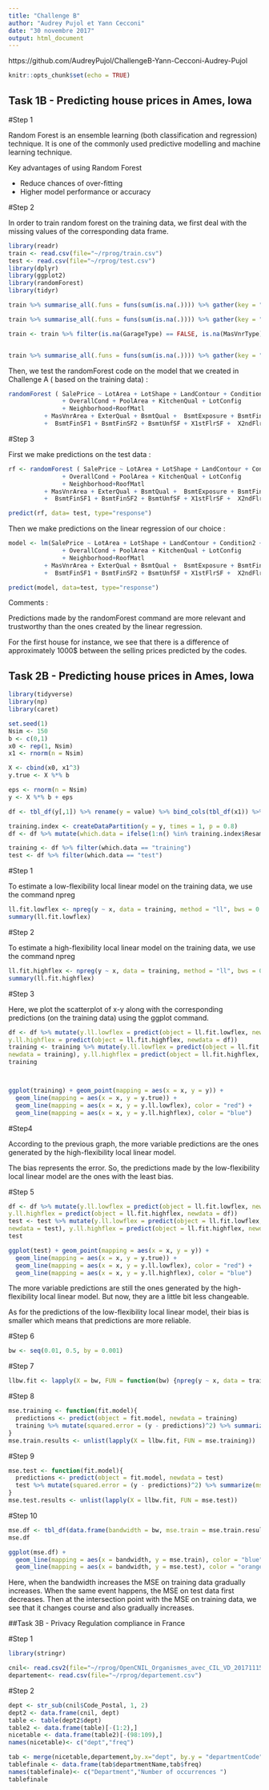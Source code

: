 ```yaml
---
title: "Challenge B"
author: "Audrey Pujol et Yann Cecconi"
date: "30 novembre 2017"
output: html_document
---
```


https://github.com/AudreyPujol/ChallengeB-Yann-Cecconi-Audrey-Pujol

```r
knitr::opts_chunk$set(echo = TRUE)
```


## Task 1B - Predicting house prices in Ames, Iowa


#Step 1

Random Forest is an ensemble learning  (both classification and regression) technique. It is one of the commonly used predictive modelling and machine learning technique.

Key advantages of using Random Forest

- Reduce chances of over-fitting
- Higher model performance or accuracy

#Step 2

In order to train random forest on the training data, we first deal with the missing values of the corresponding data frame.
```r
library(readr)
train <- read.csv(file="~/rprog/train.csv")
test <- read.csv(file="~/rprog/test.csv")
library(dplyr)
library(ggplot2)
library(randomForest)
library(tidyr)
```


```r
train %>% summarise_all(.funs = funs(sum(is.na(.)))) %>% gather(key = "feature", value = "missing.observations") %>% filter(missing.observations > 0)

train %>% summarise_all(.funs = funs(sum(is.na(.)))) %>% gather(key = "feature", value = "missing.observations") %>% filter(missing.observations > 0)

train <- train %>% filter(is.na(GarageType) == FALSE, is.na(MasVnrType) == FALSE, is.na(BsmtFinType2) == FALSE, is.na(BsmtExposure) == FALSE, is.na(Electrical) == FALSE)


train %>% summarise_all(.funs = funs(sum(is.na(.)))) %>% gather(key = "feature", value = "missing.observations") %>% filter(missing.observations > 0)

```

Then, we test the randomForest code on the model that we created in Challenge A ( based on the training data) :

```r

randomForest ( SalePrice ~ LotArea + LotShape + LandContour + Condition2 + OverallQual
               + OverallCond + PoolArea + KitchenQual + LotConfig 
               + Neighborhood+RoofMatl 
          + MasVnrArea + ExterQual + BsmtQual +  BsmtExposure + BsmtFinType1 
          +  BsmtFinSF1 + BsmtFinSF2 + BsmtUnfSF + X1stFlrSF +  X2ndFlrSF, data=train)

```


#Step 3

First we make predictions on the test data :

```r

rf <- randomForest ( SalePrice ~ LotArea + LotShape + LandContour + Condition2 + OverallQual
               + OverallCond + PoolArea + KitchenQual + LotConfig 
               + Neighborhood+RoofMatl 
          + MasVnrArea + ExterQual + BsmtQual +  BsmtExposure + BsmtFinType1 
          +  BsmtFinSF1 + BsmtFinSF2 + BsmtUnfSF + X1stFlrSF +  X2ndFlrSF, data=train)

predict(rf, data= test, type="response")

```

Then we make predictions on the linear regression of our choice :

```r
model <- lm(SalePrice ~ LotArea + LotShape + LandContour + Condition2 + OverallQual
               + OverallCond + PoolArea + KitchenQual + LotConfig 
               + Neighborhood+RoofMatl 
          + MasVnrArea + ExterQual + BsmtQual +  BsmtExposure + BsmtFinType1 
          +  BsmtFinSF1 + BsmtFinSF2 + BsmtUnfSF + X1stFlrSF +  X2ndFlrSF, data=train)

predict(model, data=test, type="response")


```

Comments :

Predictions made by the randomForest command are more relevant and trustworthy than the ones created by the linear regression.

For the first house for instance, we see that there is a difference of approximately 1000$ between the selling prices predicted by the codes.




## Task 2B - Predicting house prices in Ames, Iowa


```r
library(tidyverse)
library(np)
library(caret)
```

```r
set.seed(1)
Nsim <- 150
b <- c(0,1)
x0 <- rep(1, Nsim)
x1 <- rnorm(n = Nsim)

X <- cbind(x0, x1^3)
y.true <- X %*% b

eps <- rnorm(n = Nsim)
y <- X %*% b + eps

df <- tbl_df(y[,1]) %>% rename(y = value) %>% bind_cols(tbl_df(x1)) %>% rename(x = value) %>% bind_cols(tbl_df(y.true[,1])) %>% rename(y.true = value)

training.index <- createDataPartition(y = y, times = 1, p = 0.8)
df <- df %>% mutate(which.data = ifelse(1:n() %in% training.index$Resample1, "training", "test"))

training <- df %>% filter(which.data == "training")
test <- df %>% filter(which.data == "test")
```


#Step 1 

To estimate a low-flexibility local linear model on the training data, we use the command npreg

```r
ll.fit.lowflex <- npreg(y ~ x, data = training, method = "ll", bws = 0.5)
summary(ll.fit.lowflex)
```


#Step 2

To estimate a high-flexibility local linear model on the training data, we use the command npreg

```r
ll.fit.highflex <- npreg(y ~ x, data = training, method = "ll", bws = 0.01)
summary(ll.fit.highflex)
``` 

#Step 3

Here, we plot the scatterplot of x-y along with the corresponding predictions (on the training data) using the ggplot command.
```r
df <- df %>% mutate(y.ll.lowflex = predict(object = ll.fit.lowflex, newdata = df),
y.ll.highflex = predict(object = ll.fit.highflex, newdata = df))
training <- training %>% mutate(y.ll.lowflex = predict(object = ll.fit.lowflex,
newdata = training), y.ll.highflex = predict(object = ll.fit.highflex, newdata = training))
training



ggplot(training) + geom_point(mapping = aes(x = x, y = y)) + 
  geom_line(mapping = aes(x = x, y = y.true)) + 
  geom_line(mapping = aes(x = x, y = y.ll.lowflex), color = "red") + 
  geom_line(mapping = aes(x = x, y = y.ll.highflex), color = "blue")
```


#Step4

According to the previous graph, the more variable predictions are the ones generated by the high-flexibility local linear model.

The bias represents the error. So, the predictions made by the low-flexibility local linear model are the ones with the least bias.




#Step 5
```r
df <- df %>% mutate(y.ll.lowflex = predict(object = ll.fit.lowflex, newdata = df),
y.ll.highflex = predict(object = ll.fit.highflex, newdata = df))
test <- test %>% mutate(y.ll.lowflex = predict(object = ll.fit.lowflex,
newdata = test), y.ll.highflex = predict(object = ll.fit.highflex, newdata = test))
test

ggplot(test) + geom_point(mapping = aes(x = x, y = y)) + 
  geom_line(mapping = aes(x = x, y = y.true)) + 
  geom_line(mapping = aes(x = x, y = y.ll.lowflex), color = "red") + 
  geom_line(mapping = aes(x = x, y = y.ll.highflex), color = "blue")
```

The more variable predictions are still the ones generated by the high-flexibility local linear model. But now, they are a little bit less changeable.

As for the predictions of the low-flexibility local linear model, their bias is smaller which means that predictions are more reliable.

#Step 6

```r
bw <- seq(0.01, 0.5, by = 0.001)
```

#Step 7

```r
llbw.fit <- lapply(X = bw, FUN = function(bw) {npreg(y ~ x, data = training, method = "ll", bws = bw)})
``` 

#Step 8

```r
mse.training <- function(fit.model){
  predictions <- predict(object = fit.model, newdata = training)
  training %>% mutate(squared.error = (y - predictions)^2) %>% summarize(mse = mean(squared.error))
}
mse.train.results <- unlist(lapply(X = llbw.fit, FUN = mse.training))
``` 

#Step 9

```r
mse.test <- function(fit.model){
  predictions <- predict(object = fit.model, newdata = test)
  test %>% mutate(squared.error = (y - predictions)^2) %>% summarize(mse = mean(squared.error))
}
mse.test.results <- unlist(lapply(X = llbw.fit, FUN = mse.test))
```

#Step 10 

```r
mse.df <- tbl_df(data.frame(bandwidth = bw, mse.train = mse.train.results, mse.test = mse.test.results))
mse.df

ggplot(mse.df) + 
  geom_line(mapping = aes(x = bandwidth, y = mse.train), color = "blue") +
  geom_line(mapping = aes(x = bandwidth, y = mse.test), color = "orange")
```

Here, when the bandwidth increases the MSE on training data gradually increases.
When the same event happens, the MSE on test data first decreases. Then at the intersection point with the MSE on training data, we see that it changes course and also gradually increases. 



##Task 3B - Privacy Regulation compliance in France

#Step 1

``` r
library(stringr)
```

```r
cnil<- read.csv2(file="~/rprog/OpenCNIL_Organismes_avec_CIL_VD_20171115.csv")
departement<- read.csv(file="~/rprog/departement.csv")
```


#Step 2

```r
dept <- str_sub(cnil$Code_Postal, 1, 2)
dept2 <- data.frame(cnil, dept)
table <- table(dept2$dept)
table2 <- data.frame(table)[-(1:2),]
nicetable <- data.frame(table2)[-(98:109),]
names(nicetable)<- c("dept","freq")

tab <- merge(nicetable,departement,by.x="dept", by.y = "departmentCode")
tablefinale <- data.frame(tab$departmentName,tab$freq)
names(tablefinale)<- c("Department","Number of occurrences ")
tablefinale

```

